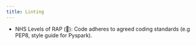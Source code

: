 ```yaml
---
title: Linting
---
```


:::{.guidelines}
* NHS Levels of RAP (🥈): Code adheres to agreed coding standards (e.g PEP8, style guide for Pyspark).
:::